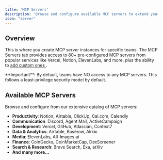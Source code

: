 ```yaml
---
title: 'MCP Servers'
description: 'Browse and configure available MCP servers to extend your AI agent capabilities.'
icon: "server"
---
```


## Overview

This is where you create MCP server instances for specific teams. The MCP Servers tab provides access to 80+ pre-configured MCP servers from popular services like Vercel, Notion, ElevenLabs, and more, plus the ability to [add custom ones <Icon icon="up-right-from-square"/>](/admin-view/custom-mcp-servers).

<Warning>
  **Important**: By default, teams have NO access to any MCP servers. This follows a least-privilege security model by default.
</Warning>

## Available MCP Servers

Browse and configure from our extensive catalog of MCP servers:

- **Productivity**: Notion, Airtable, ClickUp, Cal.com, Calendly
- **Communication**: Discord, Agent Mail, ActiveCampaign
- **Development**: Vercel, GitHub, Atlassian, Context7
- **Data & Analytics**: Airtable, Baserow, Akkio
- **Media**: ElevenLabs, All-Images.ai
- **Finance**: CoinGecko, CoinMarketCap, DexScreener
- **Search & Research**: Brave Search, Exa, arXiv
- **And many more...**
